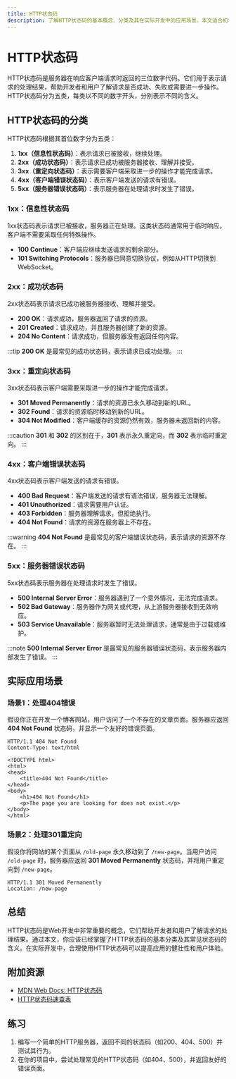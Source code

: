 ```yaml
---
title: HTTP状态码
description: 了解HTTP状态码的基本概念、分类及其在实际开发中的应用场景。本文适合初学者，通过清晰的解释和示例帮助你掌握HTTP状态码的核心知识。
---
```


# HTTP状态码

HTTP状态码是服务器在响应客户端请求时返回的三位数字代码。它们用于表示请求的处理结果，帮助开发者和用户了解请求是否成功、失败或需要进一步操作。HTTP状态码分为五类，每类以不同的数字开头，分别表示不同的含义。

## HTTP状态码的分类

HTTP状态码根据其首位数字分为五类：

1. **1xx（信息性状态码）**：表示请求已被接收，继续处理。
2. **2xx（成功状态码）**：表示请求已成功被服务器接收、理解并接受。
3. **3xx（重定向状态码）**：表示需要客户端采取进一步的操作才能完成请求。
4. **4xx（客户端错误状态码）**：表示客户端发送的请求有错误。
5. **5xx（服务器错误状态码）**：表示服务器在处理请求时发生了错误。

### 1xx：信息性状态码

1xx状态码表示请求已被接收，服务器正在处理。这类状态码通常用于临时响应，客户端不需要采取任何特殊操作。

- **100 Continue**：客户端应继续发送请求的剩余部分。
- **101 Switching Protocols**：服务器已同意切换协议，例如从HTTP切换到WebSocket。

### 2xx：成功状态码

2xx状态码表示请求已成功被服务器接收、理解并接受。

- **200 OK**：请求成功，服务器返回了请求的资源。
- **201 Created**：请求成功，并且服务器创建了新的资源。
- **204 No Content**：请求成功，但服务器没有返回任何内容。

:::tip
**200 OK** 是最常见的成功状态码，表示请求已成功处理。
:::

### 3xx：重定向状态码

3xx状态码表示客户端需要采取进一步的操作才能完成请求。

- **301 Moved Permanently**：请求的资源已永久移动到新的URL。
- **302 Found**：请求的资源临时移动到新的URL。
- **304 Not Modified**：客户端缓存的资源仍然有效，服务器未返回新的内容。

:::caution
**301** 和 **302** 的区别在于，**301** 表示永久重定向，而 **302** 表示临时重定向。
:::

### 4xx：客户端错误状态码

4xx状态码表示客户端发送的请求有错误。

- **400 Bad Request**：客户端发送的请求有语法错误，服务器无法理解。
- **401 Unauthorized**：请求需要用户认证。
- **403 Forbidden**：服务器理解请求，但拒绝执行。
- **404 Not Found**：请求的资源在服务器上不存在。

:::warning
**404 Not Found** 是最常见的客户端错误状态码，表示请求的资源不存在。
:::

### 5xx：服务器错误状态码

5xx状态码表示服务器在处理请求时发生了错误。

- **500 Internal Server Error**：服务器遇到了一个意外情况，无法完成请求。
- **502 Bad Gateway**：服务器作为网关或代理，从上游服务器接收到无效响应。
- **503 Service Unavailable**：服务器暂时无法处理请求，通常是由于过载或维护。

:::note
**500 Internal Server Error** 是最常见的服务器错误状态码，表示服务器内部发生了错误。
:::

## 实际应用场景

### 场景1：处理404错误

假设你正在开发一个博客网站，用户访问了一个不存在的文章页面。服务器应返回 **404 Not Found** 状态码，并显示一个友好的错误页面。

```http
HTTP/1.1 404 Not Found
Content-Type: text/html

<!DOCTYPE html>
<html>
<head>
    <title>404 Not Found</title>
</head>
<body>
    <h1>404 Not Found</h1>
    <p>The page you are looking for does not exist.</p>
</body>
</html>
```

### 场景2：处理301重定向

假设你将网站的某个页面从 `/old-page` 永久移动到了 `/new-page`。当用户访问 `/old-page` 时，服务器应返回 **301 Moved Permanently** 状态码，并将用户重定向到 `/new-page`。

```http
HTTP/1.1 301 Moved Permanently
Location: /new-page
```

## 总结

HTTP状态码是Web开发中非常重要的概念，它们帮助开发者和用户了解请求的处理结果。通过本文，你应该已经掌握了HTTP状态码的基本分类及其常见状态码的含义。在实际开发中，合理使用HTTP状态码可以提高应用的健壮性和用户体验。

## 附加资源

- [MDN Web Docs: HTTP状态码](https://developer.mozilla.org/zh-CN/docs/Web/HTTP/Status)
- [HTTP状态码速查表](https://httpstatuses.com/)

## 练习

1. 编写一个简单的HTTP服务器，返回不同的状态码（如200、404、500）并测试其行为。
2. 在你的项目中，尝试处理常见的HTTP状态码（如404、500），并返回友好的错误页面。